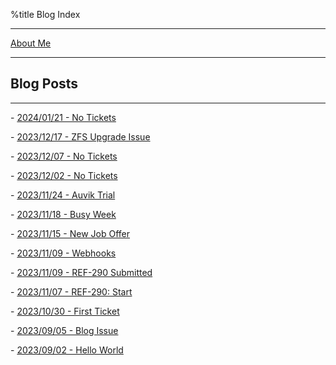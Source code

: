 %title Blog Index

--------
[[about-me.wiki|About Me]]
--------

== Blog Posts ==
-------------

- [[/1705864010-no-tickets.wiki|2024/01/21 - No Tickets]]
  
- [[1702849369-zfs-upgrade-issue.wiki|2023/12/17 - ZFS Upgrade Issue ]] 

- [[1701978587-no-tickets.wiki|2023/12/07 - No Tickets ]] 

- [[1701545547-no-tickets.wiki|2023/12/02 - No Tickets ]] 

- [[1700863814-auvik-trial.wiki|2023/11/24 - Auvik Trial ]] 

- [[1700345096-busy-week.wiki|2023/11/18 - Busy Week ]] 

- [[1700104768-new-job-offer.wiki|2023/11/15 - New Job Offer ]] 

- [[1699564352-webhooks.wiki|2023/11/09 - Webhooks ]] 

- [[1699558725-ref-290-submitted.wiki|2023/11/09 - REF-290 Submitted ]] 

- [[1699375988-ref-209-start.wiki|2023/11/07 - REF-290: Start ]] 

- [[1698642000-first-ticket.wiki|2023/10/30 - First Ticket ]] 

- [[1693890000-blog-issue.wiki|2023/09/05 - Blog Issue ]] 

- [[1693630800-hello-world.wiki|2023/09/02 - Hello World ]] 

